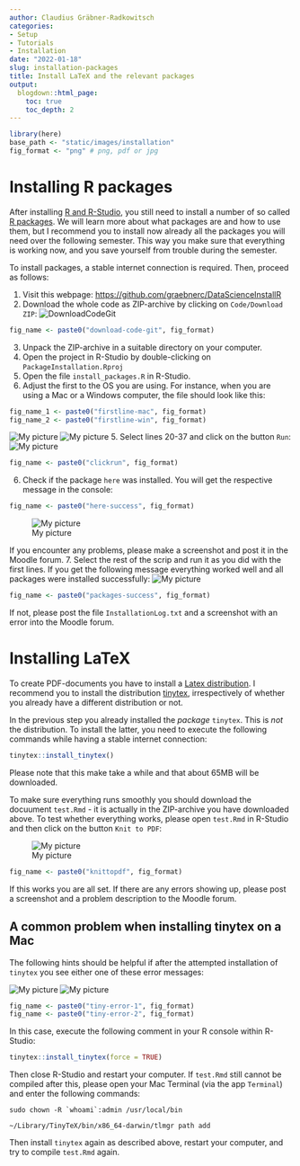 ```yaml
---
author: Claudius Gräbner-Radkowitsch
categories:
- Setup
- Tutorials
- Installation
date: "2022-01-18"
slug: installation-packages
title: Install LaTeX and the relevant packages
output:
  blogdown::html_page:
    toc: true
    toc_depth: 2
---
```


```r
library(here)
base_path <- "static/images/installation"
fig_format <- "png" # png, pdf or jpg
```

# Installing R packages

After installing [R and R-Studio](/tutorials/installation-guideline/), you 
still need to install a number of so called [R packages](https://r-pkgs.org/).
We will learn more about what packages are and how to use them, but I 
recommend you to install now already all the packages you will need over the
following semester. This way you make sure that everything is working now, 
and you save yourself from trouble during the semester.

To install packages, a stable internet connection is required. Then, proceed
as follows:

1. Visit this webpage:
[https://github.com/graebnerc/DataScienceInstallR](https://github.com/graebnerc/DataScienceInstallR)
2. Download the whole code as ZIP-archive by clicking on `Code/Download ZIP`:
![DownloadCodeGit](images/install/download-code-git.jpg)
```r
fig_name <- paste0("download-code-git", fig_format)
```

3. Unpack the ZIP-archive in a suitable directory on your computer.
4. Open the project in R-Studio by double-clicking on 
`PackageInstallation.Rproj`
4. Open the file `install_packages.R` in R-Studio.
5. Adjust the first to the OS you are using.
For instance, when you are using a Mac or a Windows computer, the file
should look like this:
```r
fig_name_1 <- paste0("firstline-mac", fig_format)
fig_name_2 <- paste0("firstline-win", fig_format)
```
![My picture](firstline-mac.png)
![My picture](firstline-win.png)
<!--
```r
knitr::include_graphics(
  path = here(base_path, "firstline_mac.png"))
knitr::include_graphics(
  path = here(base_path, "firstline_windows.png"))
```
-->
5. Select lines 20-37 and click on the button `Run`:
![My picture](clickrun.png)
```r
fig_name <- paste0("clickrun", fig_format)
```
<!--
```r
knitr::include_graphics(
  path = here(base_path, "click-run.png"))
```
-->

6. Check if the package `here` was installed. You will get the respective 
message in the console:
```r
fig_name <- paste0("here-success", fig_format)
```
![My picture](here-success.png)

<!--
```r
knitr::include_graphics(
  path = here(base_path, "success-message1.png"))
```
-->
If you encounter any problems, please 
make a screenshot and post it in the Moodle forum.
7. Select the rest of the scrip and run it as you did with the first lines.
If you get the following message everything worked well and all packages
were installed successfully:
![My picture](success-message2.png)
```r
fig_name <- paste0("packages-success", fig_format)
```
<!--
```r
knitr::include_graphics(
  path = here(base_path, "success-message2.png"))
```
-->
If not, please post the file `InstallationLog.txt` and a screenshot with an error into the Moodle forum.



# Installing LaTeX

To create PDF-documents you have to install a 
[Latex distribution](https://www.latex-project.org/).
I recommend you to install the distribution
[tinytex](https://yihui.org/tinytex/),
irrespectively of whether you already have a different distribution or not.

In the previous step you already installed the *package* `tinytex`.
This is *not* the distribution. To install the latter, you need to execute the
following commands while having a stable internet connection:

```r
tinytex::install_tinytex()
```

Please note that this make take a while and that about 65MB will be downloaded.

To make sure everything runs smoothly you should download the docuument 
`test.Rmd` - it is actually in the ZIP-archive you have downloaded above.
To test whether everything works, please open `test.Rmd` in R-Studio and then
click on the button `Knit to PDF`:

![My picture](knittopdf.png)

```r
fig_name <- paste0("knittopdf", fig_format)
```

If this works you are all set. If there are any errors showing up, please
post a screenshot and a problem description to the Moodle forum.


## A common problem when installing tinytex on a Mac

The following hints should be helpful if after the attempted installation
of `tinytex` you see either one of these error messages:

![My picture](tiny_error_1.png)
![My picture](tiny_error_2.png)

```r
fig_name <- paste0("tiny-error-1", fig_format)
fig_name <- paste0("tiny-error-2", fig_format)
```

In this case, execute the following comment in your R console within
R-Studio:

```r
tinytex::install_tinytex(force = TRUE)
```

Then close R-Studio and restart your computer. If `test.Rmd` still cannot be
compiled after this, please open your Mac Terminal (via the app `Terminal`)
and enter the following commands:

```
sudo chown -R `whoami`:admin /usr/local/bin

~/Library/TinyTeX/bin/x86_64-darwin/tlmgr path add
```
Then install `tinytex` again as described above, restart your computer, and
try to compile `test.Rmd` again.
